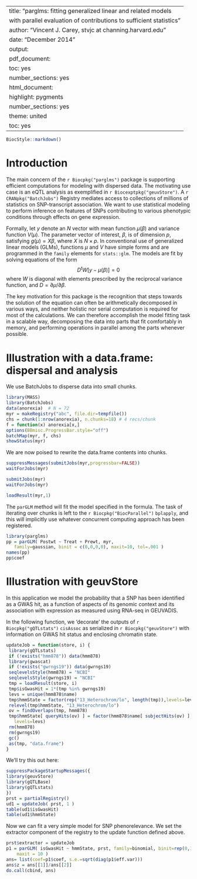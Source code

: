 
---
title: "parglms: fitting generalized linear and related models 
        with parallel evaluation of contributions to sufficient statistics"
author: "Vincent J. Carey, stvjc at channing.harvard.edu"
date: "December 2014"
output:
  pdf_document:
    toc: yes
    number_sections: yes
  html_document:
    highlight: pygments
    number_sections: yes
    theme: united
    toc: yes
---

<!--
%\VignetteEngine{knitr::rmarkdown}
%\VignetteIndexEntry{parglms: parallelized fitting of GLM-like models}
-->

```r
BiocStyle::markdown()
```

# Introduction

The main concern of the `r Biocpkg("parglms")` package is supporting
efficient computations for modeling with dispersed data.  The motivating
use case is an eQTL analysis as exemplified in `r Biocexptpkg("geuvStore")`.
A `r CRANpkg("BatchJobs")` Registry mediates access to collections of
millions of statistics on SNP-transcript association.  We want to use
statistical modeling to perform inference on features of SNPs contributing
to various phenotypic conditions through effects on gene expression.

Formally, let $y$ denote an $N$ vector with
mean function $\mu(\beta)$ and variance function
$V(\mu)$.  The parameter vector of interest, $\beta$,
is of dimension $p$, satisfying
$g(\mu) = X \beta$, where $X$ is $N \times p$.
In conventional use of generalized linear
models (GLMs), functions $\mu$ and $V$ have simple
forms and are programmed in the `family` elements
for `stats::glm`.  The models are fit by solving equations
of the form
$$
D^tW[y-\mu(\beta)] = 0
$$
where $W$ is diagonal with elements prescribed by the reciprocal variance
function, and
$D = \partial \mu / \partial \beta$.  

The key motivation for this
package is the recognition that steps towards the solution
of the equation can often be arithmetically decomposed in various ways,
and neither holistic nor serial computation is required for most
of the calculations.  We can therefore accomplish the model fitting
task in a scalable way, decomposing the data into parts that fit
comfortably in memory, and performing operations in parallel among
the parts whenever possible.

# Illustration with a data.frame: dispersal and analysis

We use BatchJobs to disperse data into small chunks.

```r
library(MASS)
library(BatchJobs)
data(anorexia)  # N = 72
myr = makeRegistry("abc", file.dir=tempfile())
chs = chunk(1:nrow(anorexia), n.chunks=18) # 4 recs/chunk
f = function(x) anorexia[x,]
options(BBmisc.ProgressBar.style="off")
batchMap(myr, f, chs)
showStatus(myr)
```

We are now poised to rewrite the data.frame contents
into chunks.

```r
suppressMessages(submitJobs(myr,progressbar=FALSE))
waitForJobs(myr) 
```
```r
submitJobs(myr)
waitForJobs(myr) 
```
```r
loadResult(myr,1)
```

The `parGLM` method will fit the model specified in the formula.
The task of iterating over chunks is left to the `r Biocpkg("BiocParallel")`
`bplapply`, and this will implicitly use whatever concurrent
computing approach has been registered.

```r
library(parglms)
pp = parGLM( Postwt ~ Treat + Prewt, myr,
   family=gaussian, binit = c(0,0,0,0), maxit=10, tol=.001 )
names(pp)
pp$coef
```

# Illustration with geuvStore

In this application we model the probability that a SNP has been
identified as a GWAS hit, as a function of aspects of its genomic
context and its association with expression as measured using
RNA-seq in GEUVADIS.

In the following function, we 'decorate' the outputs of `r Biocpkg("gQTLstats")`
`cisAssoc` as serialized in `r Biocpkg("geuvStore")` with information
on GWAS hit status and enclosing chromatin state.

```r
updateJob = function(store, i) {
 library(gQTLstats)
 if (!exists("hmm878")) data(hmm878)
 library(gwascat)
 if (!exists("gwrngs19")) data(gwrngs19)
 seqlevelsStyle(hmm878) = "NCBI" 
 seqlevelsStyle(gwrngs19) = "NCBI"
 tmp = loadResult(store, i)
 tmp$isGwasHit = 1*(tmp %in% gwrngs19)
 levs = unique(hmm878$name)
 tmp$hmmState = factor(rep("13_Heterochrom/lo", length(tmp)),levels=levs)
 relevel(tmp$hmmState, "13_Heterochrom/lo")
 ov = findOverlaps(tmp, hmm878)
 tmp$hmmState[ queryHits(ov) ] = factor(hmm878$name[ subjectHits(ov) ],
   levels=levs)
 rm(hmm878)
 rm(gwrngs19)
 gc()
 as(tmp, "data.frame")
}
```

We'll try this out here:
```r
suppressPackageStartupMessages({
library(geuvStore)
library(gQTLBase)
library(gQTLstats)
})
prst = partialRegistry()
ud1 = updateJob( prst, 1 )
table(ud1$isGwasHit)
table(ud1$hmmState)
```

Now we can fit a very simple model for SNP phenorelevance.  We set the
extractor component of the registry to the update function defined above.
```r
prst$extractor = updateJob
p1 = parGLM( isGwasHit ~ hmmState, prst, family=binomial, binit=rep(0,15), tol=.001,
    maxit = 10 )
ans= list(coef=p1$coef, s.e.=sqrt(diag(p1$eff.var)))
ans$z = ans[[1]]/ans[[2]]
do.call(cbind, ans)
```
